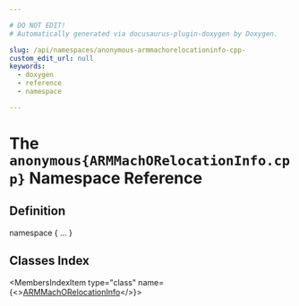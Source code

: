 ```yaml
---

# DO NOT EDIT!
# Automatically generated via docusaurus-plugin-doxygen by Doxygen.

slug: /api/namespaces/anonymous-armmachorelocationinfo-cpp-
custom_edit_url: null
keywords:
  - doxygen
  - reference
  - namespace

---
```





# The `anonymous{ARMMachORelocationInfo.cpp}` Namespace Reference

<DoxygenPage pluginConfig={pluginConfig}>



## Definition

<CodeBlock>namespace &#123; ... &#125;</CodeBlock>

## Classes Index

<MembersIndex>

<MembersIndexItem
  type="class"
  name={<><a href="/docs/api/classes/anonymous-namespace-armmachorelocationinfo-cpp-/armmachorelocationinfo">ARMMachORelocationInfo</a></>}>
</MembersIndexItem>

</MembersIndex>


</DoxygenPage>
